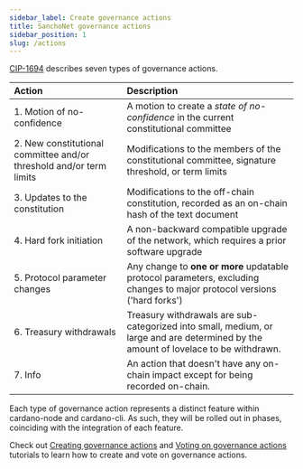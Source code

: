 ```yaml
---
sidebar_label: Create governance actions
title: SanchoNet governance actions  
sidebar_position: 1
slug: /actions
---
```


[CIP-1694](https://cips.cardano.org/cips/cip1694/) describes seven types of governance actions.

| Action                                                              | Description |
| :---                                                                | :--- |
| 1. Motion of no-confidence                                          | A motion to create a _state of no-confidence_ in the current constitutional committee |
| 2. New constitutional committee and/or threshold and/or term limits | Modifications to the members of the constitutional committee, signature threshold, or term limits|
| 3. Updates to the constitution                                      | Modifications to the off-chain constitution, recorded as an on-chain hash of the text document |
| 4. Hard fork initiation                                         | A non-backward compatible upgrade of the network, which requires a prior software upgrade |
| 5. Protocol parameter changes                                       | Any change to **one or more** updatable protocol parameters, excluding changes to major protocol versions ('hard forks') |
| 6. Treasury withdrawals                                             | Treasury withdrawals are sub-categorized into small, medium, or large and are determined by the amount of lovelace to be withdrawn. |
| 7. Info                                                             | An action that doesn't have any on-chain impact except for being recorded on-chain. |

Each type of governance action represents a distinct feature within cardano-node and cardano-cli. As such, they will be rolled out in phases, coinciding with the integration of each feature.

Check out [Creating governance actions](../tutorials/create-action.mdx) and [Voting on governance actions](../tutorials/vote-actions.mdx) tutorials to learn how to create and vote on governance actions.
